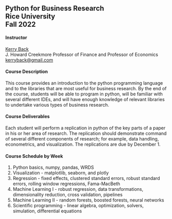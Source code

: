 ## Python for Business Research<br>Rice University<br>Fall 2022

#### Instructor

[Kerry Back](http://kerryback.com)
<br>
J. Howard Creekmore Professor of Finance and Professor of Economics<br>
<a href="mailto:kerryback@gmail.com">kerryback@gmail.com</a>

   
#### Course Description   

This course provides an introduction to the python programming language and to the
libraries that are most useful for business research. By the end of the course, students will be able to program in python, will be familiar with several different IDEs, and will have enough knowledge of relevant libraries to undertake various types of business research.


#### Course Deliverables

Each student will perform a replication in python of the key parts of a paper in his or
her area of research. The replication should demonstrate command of several different
components of research; for example, data handling, econometrics, and visualization.
The replications are due by December 1.

#### Course Schedule by Week

(1) Python basics, numpy, pandas, WRDS <br>
(2) Visualization - matplotlib, seaborn, and plotly<br>
(3) Regression - fixed effects, clustered standard errors, robust standard errors, rolling window regressions, Fama-MacBeth <br>
(4) Machine Learning I - robust regression, data transformations, dimensionality reduction, cross validation, pipelines <br>
(5) Machine Learning II - random forests, boosted forests, neural networks <br>
(6) Scientific programming - linear algebra, optimization, solvers, simulation, differential equations
